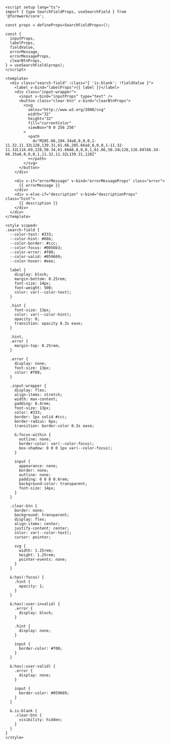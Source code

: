 ```vue collapse={45-160}
<script setup lang="ts">
import { type SearchFieldProps, useSearchField } from '@formwerk/core';

const props = defineProps<SearchFieldProps>();

const {
  inputProps,
  labelProps,
  fieldValue,
  errorMessage,
  errorMessageProps,
  clearBtnProps,
} = useSearchField(props);
</script>

<template>
  <div class="search-field" :class="{ 'is-blank': !fieldValue }">
    <label v-bind="labelProps">{{ label }}</label>
    <div class="input-wrapper">
      <input v-bind="inputProps" type="text" />
      <button class="clear-btn" v-bind="clearBtnProps">
        <svg
          xmlns="http://www.w3.org/2000/svg"
          width="32"
          height="32"
          fill="currentColor"
          viewBox="0 0 256 256"
        >
          <path
            d="M205.66,194.34a8,8,0,0,1-11.32,11.32L128,139.31,61.66,205.66a8,8,0,0,1-11.32-11.32L116.69,128,50.34,61.66A8,8,0,0,1,61.66,50.34L128,116.69l66.34-66.35a8,8,0,0,1,11.32,11.32L139.31,128Z"
          ></path>
        </svg>
      </button>
    </div>

    <div v-if="errorMessage" v-bind="errorMessageProps" class="error">
      {{ errorMessage }}
    </div>
    <div v-else-if="description" v-bind="descriptionProps" class="hint">
      {{ description }}
    </div>
  </div>
</template>

<style scoped>
.search-field {
  --color-text: #333;
  --color-hint: #666;
  --color-border: #ccc;
  --color-focus: #0056b3;
  --color-error: #f00;
  --color-valid: #059669;
  --color-hover: #eee;

  label {
    display: block;
    margin-bottom: 0.25rem;
    font-size: 14px;
    font-weight: 500;
    color: var(--color-text);
  }

  .hint {
    font-size: 13px;
    color: var(--color-hint);
    opacity: 0;
    transition: opacity 0.3s ease;
  }

  .hint,
  .error {
    margin-top: 0.25rem;
  }

  .error {
    display: none;
    font-size: 13px;
    color: #f00;
  }

  .input-wrapper {
    display: flex;
    align-items: stretch;
    width: max-content;
    padding: 0.4rem;
    font-size: 13px;
    color: #333;
    border: 1px solid #ccc;
    border-radius: 6px;
    transition: border-color 0.3s ease;

    &:focus-within {
      outline: none;
      border-color: var(--color-focus);
      box-shadow: 0 0 0 1px var(--color-focus);
    }

    input {
      appearance: none;
      border: none;
      outline: none;
      padding: 0 0 0 0.6rem;
      background-color: transparent;
      font-size: 14px;
    }
  }

  .clear-btn {
    border: none;
    background: transparent;
    display: flex;
    align-items: center;
    justify-content: center;
    color: var(--color-text);
    cursor: pointer;

    svg {
      width: 1.25rem;
      height: 1.25rem;
      pointer-events: none;
    }
  }

  &:has(:focus) {
    .hint {
      opacity: 1;
    }
  }

  &:has(:user-invalid) {
    .error {
      display: block;
    }

    .hint {
      display: none;
    }

    input {
      border-color: #f00;
    }
  }

  &:has(:user-valid) {
    .error {
      display: none;
    }

    input {
      border-color: #059669;
    }
  }

  &.is-blank {
    .clear-btn {
      visibility: hidden;
    }
  }
}
</style>
```

